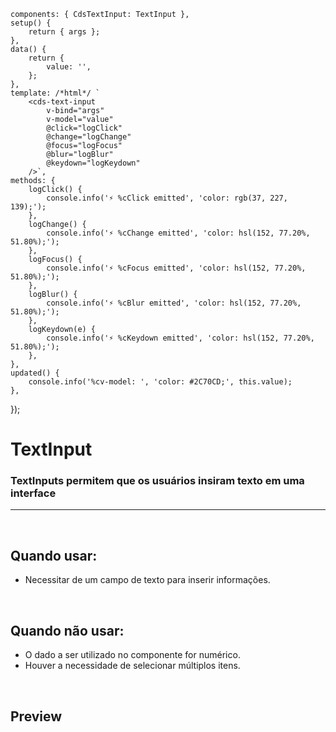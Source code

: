 
<Meta of={TextInputStories} />

	components: { CdsTextInput: TextInput },
	setup() {
		return { args };
	},
	data() {
		return {
			value: '',
		};
	},
	template: /*html*/ `
		<cds-text-input
			v-bind="args" 
			v-model="value"
			@click="logClick"
			@change="logChange"
			@focus="logFocus"
			@blur="logBlur"
			@keydown="logKeydown"
		/>`,
	methods: {
		logClick() {
			console.info('⚡ %cClick emitted', 'color: rgb(37, 227, 139);');
		},
		logChange() {
			console.info('⚡ %cChange emitted', 'color: hsl(152, 77.20%, 51.80%);');
		},
		logFocus() {
			console.info('⚡ %cFocus emitted', 'color: hsl(152, 77.20%, 51.80%);');
		},
		logBlur() {
			console.info('⚡ %cBlur emitted', 'color: hsl(152, 77.20%, 51.80%);');
		},
		logKeydown(e) {
			console.info('⚡ %cKeydown emitted', 'color: hsl(152, 77.20%, 51.80%);');
		},
	},
	updated() {
		console.info('%cv-model: ', 'color: #2C70CD;', this.value);
	},
});

# TextInput

### TextInputs permitem que os usuários insiram texto em uma interface

***

<br />

## Quando usar:

* Necessitar de um campo de texto para inserir informações.

<br />

## Quando não usar:

* O dado a ser utilizado no componente for numérico.
* Houver a necessidade de selecionar múltiplos itens.

<br />

## Preview


<Canvas>
  <Story of={TextInputStories.TextInput} />
</Canvas>

<Controls />

